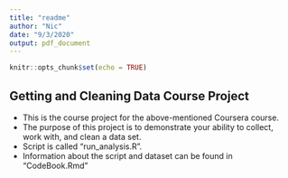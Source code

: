 ```yaml
---
title: "readme"
author: "Nic"
date: "9/3/2020"
output: pdf_document
---
```


```r
knitr::opts_chunk$set(echo = TRUE)
```

## Getting and Cleaning Data Course Project

- This is the course project for the above-mentioned Coursera course.
- The purpose of this project is to demonstrate your ability to collect, work with, and clean a data set.
- Script is called "run_analysis.R".
- Information about the script and dataset can be found in "CodeBook.Rmd"